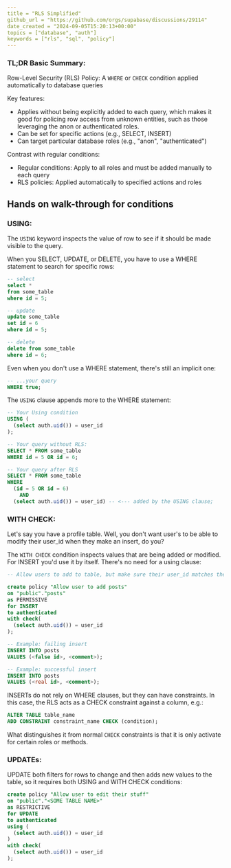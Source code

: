 ```yaml
---
title = "RLS Simplified"
github_url = "https://github.com/orgs/supabase/discussions/29114"
date_created = "2024-09-05T15:20:13+00:00"
topics = ["database", "auth"]
keywords = ["rls", "sql", "policy"]
---
```


### TL;DR Basic Summary:

Row-Level Security (RLS) Policy: A `WHERE` or `CHECK` condition applied automatically to database queries

Key features:

- Applies without being explicitly added to each query, which makes it good for policing row access from unknown entities, such as those leveraging the anon or authenticated roles.
- Can be set for specific actions (e.g., SELECT, INSERT)
- Can target particular database roles (e.g., "anon", "authenticated")

Contrast with regular conditions:

- Regular conditions: Apply to all roles and must be added manually to each query
- RLS policies: Applied automatically to specified actions and roles

## Hands on walk-through for conditions

### USING:

The `USING` keyword inspects the value of row to see if it should be made visible to the query.

When you SELECT, UPDATE, or DELETE, you have to use a WHERE statement to search for specific rows:

```sql
-- select
select *
from some_table
where id = 5;

-- update
update some_table
set id = 6
where id = 5;

-- delete
delete from some_table
where id = 6;
```

Even when you don't use a WHERE statement, there's still an implicit one:

```sql
-- ...your query
WHERE true;
```

The `USING` clause appends more to the WHERE statement:

```sql
-- Your Using condition
USING (
  (select auth.uid()) = user_id
);

-- Your query without RLS:
SELECT * FROM some_table
WHERE id = 5 OR id = 6;

-- Your query after RLS
SELECT * FROM some_table
WHERE
  (id = 5 OR id = 6)
    AND
  (select auth.uid()) = user_id) -- <--- added by the USING clause;
```

### WITH CHECK:

Let's say you have a profile table. Well, you don't want user's to be able to modify their user_id when they make an insert, do you?

The `WITH CHECK` condition inspects values that are being added or modified. For INSERT you'd use it by itself. There's no need for a using clause:

```sql
-- Allow users to add to table, but make sure their user_id matches the one in their JWT:

create policy "Allow user to add posts"
on "public"."posts"
as PERMISSIVE
for INSERT
to authenticated
with check(
  (select auth.uid()) = user_id
);

-- Example: failing insert
INSERT INTO posts
VALUES (<false id>, <comment>);

-- Example: successful insert
INSERT INTO posts
VALUES (<real id>, <comment>);
```

INSERTs do not rely on WHERE clauses, but they can have constraints. In this case, the RLS acts as a CHECK constraint against a column, e.g.:

```sql
ALTER TABLE table_name
ADD CONSTRAINT constraint_name CHECK (condition);
```

What distinguishes it from normal `CHECK` constraints is that it is only activate for certain roles or methods.

### UPDATEs:

UPDATE both filters for rows to change and then adds new values to the table, so it requires both USING and WITH CHECK conditions:

```sql
create policy "Allow user to edit their stuff"
on "public"."<SOME TABLE NAME>"
as RESTRICTIVE
for UPDATE
to authenticated
using (
  (select auth.uid()) = user_id
)
with check(
  (select auth.uid()) = user_id
);
```
